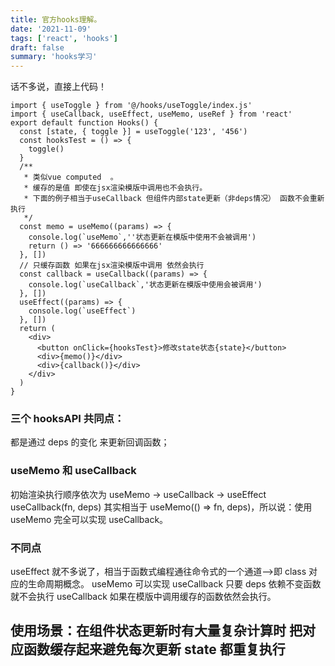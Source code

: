 ```yaml
---
title: 官方hooks理解。
date: '2021-11-09'
tags: ['react', 'hooks']
draft: false
summary: 'hooks学习'
---
```


话不多说，直接上代码！

```javescript代码
import { useToggle } from '@/hooks/useToggle/index.js'
import { useCallback, useEffect, useMemo, useRef } from 'react'
export default function Hooks() {
  const [state, { toggle }] = useToggle('123', '456')
  const hooksTest = () => {
    toggle()
  }
  /**
   * 类似vue computed  。
   * 缓存的是值 即使在jsx渲染模版中调用也不会执行。
   * 下面的例子相当于useCallback 但组件内部state更新（非deps情况） 函数不会重新执行
   */
  const memo = useMemo((params) => {
    console.log(`useMemo`,''状态更新在模版中使用不会被调用')
    return () => '666666666666666'
  }, [])
  // 只缓存函数 如果在jsx渲染模版中调用 依然会执行
  const callback = useCallback((params) => {
    console.log(`useCallback`,'状态更新在模版中使用会被调用')
  }, [])
  useEffect((params) => {
    console.log(`useEffect`)
  }, [])
  return (
    <div>
      <button onClick={hooksTest}>修改state状态{state}</button>
      <div>{memo()}</div>
      <div>{callback()}</div>
    </div>
  )
}

```

### 三个 hooksAPI 共同点：

都是通过 deps 的变化 来更新回调函数；

### useMemo 和 useCallback

初始渲染执行顺序依次为 useMemo -> useCallback -> useEffect
useCallback(fn, deps) 其实相当于 useMemo(() => fn, deps)，所以说：使用 useMemo 完全可以实现 useCallback。

### 不同点

useEffect 就不多说了，相当于函数式编程通往命令式的一个通道-->即 class 对应的生命周期概念。
useMemo 可以实现 useCallback 只要 deps 依赖不变函数就不会执行
useCallback 如果在模版中调用缓存的函数依然会执行。

## 使用场景：在组件状态更新时有大量复杂计算时 把对应函数缓存起来避免每次更新 state 都重复执行
